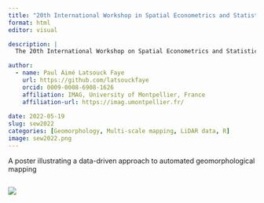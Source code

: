 ```yaml
---
title: "20th International Workshop in Spatial Econometrics and Statistics"
format: html
editor: visual

description: |
  The 20th International Workshop on Spatial Econometrics and Statistics took place on May 19–20, 2022, in Lille, France, hosted by the LEM (Department of Economics and Management of Lille), LPP (Department of Mathematics of Lille), INRIA-MODAL, ONCOLille Institute, and the Université de Lille.

author:
  - name: Paul Aimé Latsouck Faye
    url: https://github.com/latsouckfaye
    orcid: 0009-0008-6908-1626
    affiliation: IMAG, University of Montpellier, France
    affiliation-url: https://imag.umontpellier.fr/
  
date: 2022-05-19
slug: sew2022
categories: [Geomorphology, Multi-scale mapping, LiDAR data, R]
image: sew2022.png
---
```


A poster illustrating a data-driven approach to automated geomorphological mapping

::: boxed
::: columns
::: {.column width="100%"}
![](poster.png)
:::
:::

:::
